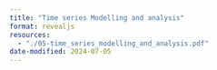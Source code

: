 ```yaml
---
title: "Time series Modelling and analysis"
format: revealjs
resources:
  - "./05-time_series_modelling_and_analysis.pdf"
date-modified: 2024-07-05
---
```



